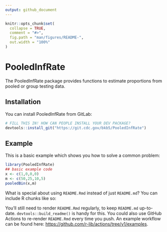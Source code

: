 ```yaml
---
output: github_document
---
```


<!-- README.md is generated from README.Rmd. Please edit that file -->

```r
knitr::opts_chunk$set(
  collapse = TRUE,
  comment = "#>",
  fig.path = "man/figures/README-",
  out.width = "100%"
)
```

# PooledInfRate

<!-- badges: start -->
<!-- badges: end -->

The PooledInfRate package provides functions to estimate proportions from pooled or group testing data.

## Installation

You can install PooledInfRate from GitLab:

``` r
# FILL THIS IN! HOW CAN PEOPLE INSTALL YOUR DEV PACKAGE?
devtools::install_git("https://git.cdc.gov/bkb5/PooledInfRate")
```

## Example

This is a basic example which shows you how to solve a common problem:

```r
library(PooledInfRate)
## basic example code
x <- c(1,0,0,0)
m <- c(50,25,10,5)
pooledBin(x,m)
```

What is special about using `README.Rmd` instead of just `README.md`? You can include R chunks like so:

You'll still need to render `README.Rmd` regularly, to keep `README.md` up-to-date. `devtools::build_readme()` is handy for this. You could also use GitHub Actions to re-render `README.Rmd` every time you push. An example workflow can be found here: <https://github.com/r-lib/actions/tree/v1/examples>.


